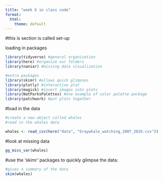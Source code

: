 ```yaml
---
title: "week 6 in class code"
format:
  html:
    theme: default
---
```

#this is section is called set-up 

loading in packages 
```r
library(tidyverse) #general organization
library(here) #organize our folders
library(naniar) #missing data visualization 

#extra packages 
library(skimr) #allows quick glimpses 
library(plotly) #interactive plot 
library(magick) #insert images into plots
library(NatParksPalettes) #one example of color palette package
library(patchwork) #put plots together 
``` 

#load in the data 
```r
#create a new object called whales 
#read in the whales data 

whales <- read_csv(here("data", "Graywhale_watching_2007_2019.csv"))

```

#look at missing data
```r
gg_miss_var(whales)
```

#use the 'skimr' packages to quickly glimpse the data:
```r
#gives a summary of the data
skim(whales)
```

